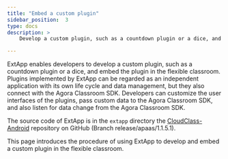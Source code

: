 ```yaml
---
title: "Embed a custom plugin"
sidebar_position:  3
type: docs
description: >
    Develop a custom plugin, such as a countdown plugin or a dice, and embed the plugin in the flexible classroom

---
```




ExtApp enables developers to develop a custom plugin, such as a countdown plugin or a dice, and embed the plugin in the flexible classroom. Plugins implemented by ExtApp can be regarded as an independent application with its own life cycle and data management, but they also connect with the Agora Classroom SDK. Developers can customize the user interfaces of the plugins, pass custom data to the Agora Classroom SDK, and also listen for data change from the Agora Classroom SDK.

The source code of ExtApp is in the `extapp` directory the [CloudClass-Android](https://github.com/AgoraIO-Community/CloudClass-Android) repository on GitHub (Branch release/apaas/1.1.5.1).

This page introduces the procedure of using ExtApp to develop and embed a custom plugin in the flexible classroom.


<EmbedPlugin />